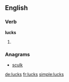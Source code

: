 ==English==

===Verb===
'''lucks'''

# {{third-person singular of|luck}}

===Anagrams===
* [[sculk#English|sculk]]

[[de:lucks]]
[[fr:lucks]]
[[simple:lucks]]